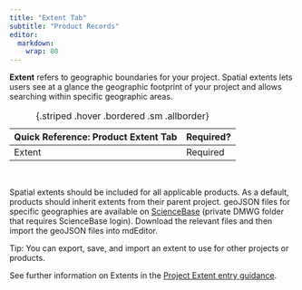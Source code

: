 ```yaml
---
title: "Extent Tab"
subtitle: "Product Records"
editor: 
  markdown: 
    wrap: 80
---
```


**Extent** refers to geographic boundaries for your project. Spatial extents
lets users see at a glance the geographic footprint of your project and allows
searching within specific geographic areas.

| Quick Reference: Product Extent Tab | Required? |
|:------------------------------------|:----------|
| Extent                              | Required  |
: {.striped .hover .bordered .sm .allborder}   

<br/>

Spatial extents should be included for all applicable products. As a default,
products should inherit extents from their parent project. geoJSON files for
specific geographies are available on
[ScienceBase](https://www.sciencebase.gov/catalog/item/5bd7c96fe4b0b3fc5ce82d44)
(private DMWG folder that requires ScienceBase login). Download the relevant
files and then import the geoJSON files into mdEditor.

:::{.callout-tip}
Tip: You can export, save, and import an extent to use for other projects or 
products.
:::

See further information on Extents in the [Project Extent entry guidance](../project_records/extent_tab_project.qmd).
